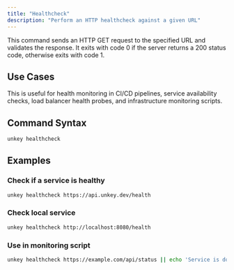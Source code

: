 ```yaml
---
title: "Healthcheck"
description: "Perform an HTTP healthcheck against a given URL"
---
```

This command sends an HTTP GET request to the specified URL and validates the response. It exits with code 0 if the server returns a 200 status code, otherwise exits with code 1.

## Use Cases

This is useful for health monitoring in CI/CD pipelines, service availability checks, load balancer health probes, and infrastructure monitoring scripts.

## Command Syntax

```bash
unkey healthcheck
```

## Examples

### Check if a service is healthy

```bash
unkey healthcheck https://api.unkey.dev/health
```

### Check local service

```bash
unkey healthcheck http://localhost:8080/health
```

### Use in monitoring script

```bash
unkey healthcheck https://example.com/api/status || echo 'Service is down!'
```

